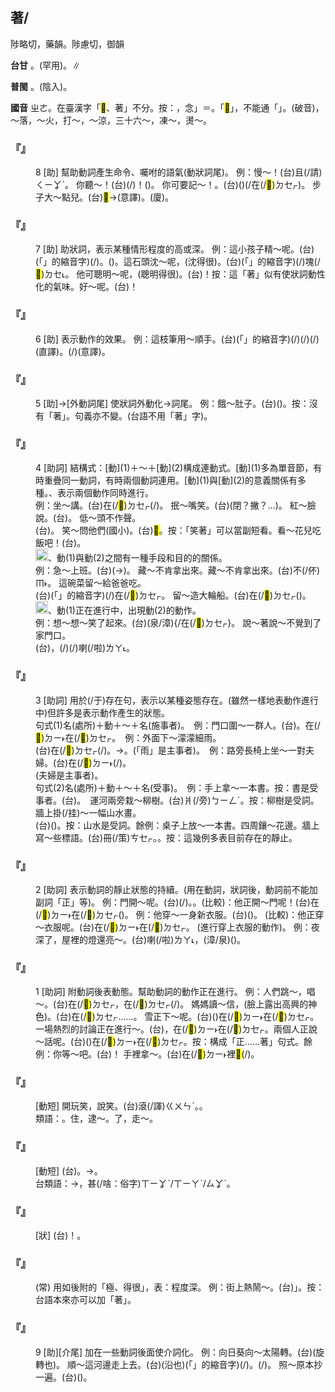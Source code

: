 
==著/{{ruby|<mark>&#xf9361;</mark>|ㄓㄜ}}==

陟略切，藥韻。陟慮切，御韻

'''台甘''' {{ruby|(文)|ㄉㄨ˪}}{{ruby|、|ㄉㄧ˪}}。{{ruby|(文)|ㄉㄧㆦㆶ ͘}}{{ruby|。|ㄊㄨˋ}}(罕用)。{{ruby|(語)|ㄉㄧㄜㆷ ͘}}∥

'''普閩''' {{ruby|(文)|ㄉㄧㆦㆶ ͘}}。{{ruby|(白)|ㄉㄧㄜㆷ}}(陰入)。

'''國音''' <rt>ㄓㄜ</rt>。在臺漢字「<mark>&#xf9361;</mark>、著」不分。按：{{ruby|著|ㄓㄨˋ}}，念{{ruby|「|ㄓㄜ}}」＝{{ruby|<mark>&#xf9361;</mark>|ㄓㄜ}}。「<mark>&#xf9361;</mark>」，不能通「{{ruby|著|ㄓㄨˋ}}」。(破音){{ruby|著|ㄓㄨㄛˊ}}，～落{{ruby|。|ㄓㄠˊ}}，～火，打～{{ruby|。|ㄓㄠ}}，～涼，三十六～{{ruby|。|·ㄓㄠ}}，凍～，燙～。

    

==='''『{{ruby|著|ㄓㄜ}}』'''===
:8  [助] 幫助動詞產生命令、囑咐的語氣(動狀詞尾)。 例：慢～！(台)且(/請)<rt>ㄑㄧㆩˋ</rt>{{ruby|慢|ㆠㄢ˫}}{{ruby|咧|ㄌㆤ˪}}。 你聽～！(台){{ruby|汝|ㄌㄧˋ}}{{ruby|聽|ㄊㄧㆩ}}(/{{ruby|咧|ㄌㆤ˪}})！({{ruby|汝|ㄌㄧˋ}}{{ruby|聽|ㄊㄧㆩ}}{{ruby|看|ㄎㄨㆩ˪}}{{ruby|覓|ㄇㄞ˫/ㆠㄞ˫}}{{ruby|咧|ㄌㆤ˪}})。 你可要記～！。(台){{ruby|汝|ㄌㄧˋ}}{{ruby|句|ㄍㄨㆷ ͘}}{{ruby|著|ㄉㄧㄜㆷ ͘}}{{ruby|愛|ㄞ˪}}{{ruby|記|ㄍㄧ˪}}({{ruby|住|ㄉㄧㄠˊ}}){{ruby|咧|ㄌㆤ˪}}(/在(/<mark>&#xf9549;</mark>)<rt>ㄉㆤㆷ</rt>)。 步子大～點兒。(台){{ruby|行|ㄍㄧㆩˊ}}{{ruby|較|ㄎㄚㆷ}}{{ruby|大|ㄉㄨㄚ˫}}<mark>&#xf8fca;</mark>→{{ruby|伐|ㄏㄨㄚㆵ ͘}}{{ruby|一|ㄐㄧㆵ ͘}}{{ruby|下|·ㆤ˫}}(意譯)。(廈){{ruby|腳|ㄎㄚ}}{{ruby|步|ㄅㆦ˫}}{{ruby|大|ㄉㄨㄚ˫}}{{ruby|咧|ㄌㆤ˪}}{{ruby|淡|ㄉㆰ˫}}{{ruby|薄|ㄅㄜㆷ ͘}}。
    

==='''『{{ruby|著|ㄓㄜ}}』'''===
:7  [助] 助狀詞，表示某種情形程度的高或深。 例：這小孩子精～呢。(台){{ruby|<mark>&#xffb50;</mark>|ㄐㄧㆵ}}(「{{ruby|此|ㄐㄧˋ}}{{ruby|一|ㄐㄧㆵ ͘}}」的縮音字)(/{{ruby|此|ㄐㄧㆵ}}){{ruby|個|ㆤˊ}}{{ruby|<mark>&#xffb51;</mark>|ㆣㄧㄣˋ}}{{ruby|仔|ㄚ}}{{ruby|足|ㄐㄧㆦㆶ}}{{ruby|精|ㄐㄧㄥ/ㄐㆪ}}。({{ruby|精|ㄐㄧㄥ/ㄐㆪ}}{{ruby|到|ㄍㄚㆷ}}{{ruby|<mark>&#xffa45;</mark>|ㆠㆤ˫/ㆠㄨㆤ˫}}{{ruby|講|ㄍㆲˋ}}{{ruby|得|ㄉㄧㆵ}})。這石頭沈～呢，(沈得很)。(台){{ruby|<mark>&#xffb50;</mark>|ㄐㄧㆵ}}(「{{ruby|此|ㄐㄧˋ}}{{ruby|一|ㄐㄧㆵ ͘}}」的縮音字)(/{{ruby|此|ㄐㄧㆵ}})塊(/<mark>&#xf9270;</mark>)<rt>ㄉㆤ˪</rt>{{ruby|石|ㄐㄧㄜㆷ ͘}}{{ruby|頭|ㄊㄠˊ}}{{ruby|沈|ㄉㄧㆬˊ/ㄉㄧㆬ˪}}{{ruby|重|ㄉㄤ˫}}{{ruby|著|ㄉㄧㄜㆷ ͘}}。 他可聰明～呢，(聰明得很)。(台){{ruby|伊|ㄧ}}{{ruby|真|ㄐㄧㄣ}}{{ruby|巧|ㄎㄧㄠˋ}}{{ruby|<mark>&#xf95ef;</mark>|ㄋㆤㆷ}}！按：這「著」似有使狀詞動性化的氣味。好～呢。(台){{ruby|足|ㄐㄧㆦㆶ}}{{ruby|好|ㄏㄜˋ}}{{ruby|<mark>&#xf95ef;</mark>|ㄋㆤㆷ}}！
    

==='''『{{ruby|著|ㄓㄜ}}』'''===
:6  [助] 表示動作的效果。 例：這枝筆用～順手。(台){{ruby|<mark>&#xffb50;</mark>|ㄐㄧㆵ}}(「{{ruby|此|ㄐㄧˋ}}{{ruby|一|ㄐㄧㆵ ͘}}」的縮音字)(/{{ruby|此|ㄐㄧㆵ}}){{ruby|枝|ㄍㄧ}}{{ruby|筆|ㄅㄧㆵ}}{{ruby|用|ㄧㆲ˫}}(/{{ruby|舉|ㆣㄧㄚㆷ ͘}}){{ruby|著|ㄉㄧㄜㆷ ͘}}{{ruby|真|ㄐㄧㄣ}}{{ruby|好|ㄏㄜˋ}}{{ruby|勢|ㄙㆤ˪}}(/{{ruby|舉|ㆣㄧㄚㆷ ͘}})(直譯)。{{ruby|寫|ㄒㄧㄚˋ}}{{ruby|著|ㄉㄧㄜㆷ ͘}}(/{{ruby|了|ㄌㄧㄠˋ}}){{ruby|真|ㄐㄧㄣ}}{{ruby|好|ㄏㄜˋ}}{{ruby|寫|ㄒㄧㄚˋ}}(意譯)。
    

==='''『{{ruby|著|ㄓㄜ}}』'''===
:5  [助]→[外動詞尾] 使狀詞外動化→詞尾。 例：餓～肚子。(台){{ruby|餓|ㆣㄜ˫}}({{ruby|腹|ㄅㄚㆶ}}){{ruby|肚|ㄉㆦˋ}}。按：沒有「著」。句義亦不變。(台語不用「著」字)。
    

==='''『{{ruby|著|ㄓㄜ}}』'''===
:4  [助詞] 結構式：[動](1)＋～＋[動](2)構成連動式。[動](1)多為單音節，有時重疊同一動詞，有時兩個動詞連用。[動](1)與[動](2)的意義關係有多種。{{ruby|
:|ㄅ}}、表示兩個動作同時進行。
:例：坐～講。(台){{ruby|坐|ㄗㄜ˫/ㄗㆤ˫}}在(/<mark>&#xf9549;</mark>)<rt>ㄉㆤㆷ</rt>(/{{ruby|咧|ㄌㆤㆷ}}){{ruby|講|ㄍㆲˋ}}。 抿～嘴笑。(台)(閉？撇？…{{ruby|…|ㆠㄧㆷ ͘}}){{ruby|嘴|ㄘㄨㄧ˪}}{{ruby|笑|ㄑㄧㄜ˪}}。 紅～臉說。(台){{ruby|伊|ㄧ}}{{ruby|講|ㄍㆲˋ}}{{ruby|→|ㄍㆲ}}{{ruby|話|ㄨㆤ˫}}{{ruby|面|ㆠㄧㄣ˫}}{{ruby|仔|ㄚ}}{{ruby|紅|ㄤˊ}}{{ruby|起|·ㄎㄧˋ}}{{ruby|來|·ㄌㄞˊ}}。 低～頭不作聲。
:(台){{ruby|頭|ㄊㄠˊ}}{{ruby|殼|ㄎㄚㆶ}}{{ruby|仔|ㄚ}}{{ruby|<mark>&#xf90e5;</mark>|ㄑㄧㆷ}}{{ruby|<mark>&#xf90e5;</mark>|ㄑㄧㆷ}}{{ruby|無|ㆠㄜˊ}}{{ruby|話|ㄨㆤ˫}}{{ruby|講|ㄍㆲˋ}}。 笑～問他們(國小)。(台){{ruby|笑|ㄑㄧㄜ˪}}{{ruby|笑|ㄑㄧㄜ˪}}{{ruby|仔|ㄚ}}{{ruby|問|ㄇㆭ˫}}<mark>&#xffad9;</mark>{{ruby|·|ㄧㄣ}}。按：「笑著」可以當副短看。看～花兒吃飯吧！(台){{ruby|那|ㄋㄚˋ}}{{ruby|看|ㄎㄨㆩ˪}}{{ruby|花|ㄏㄨㆤ}}{{ruby|那|ㄋㄚˋ}}{{ruby|食|ㄐㄧㄚㆷ ͘}}{{ruby|飯|ㄅㆭ˫}}。
:
:[[File:fa42.png|20px]]、動(1)與動(2)之間有一種手段和目的的關係。
:例：急～上班。(台){{ruby|趕|ㄍㄨㆩˋ}}{{ruby|緊|ㄍㄧㄣˋ}}{{ruby|<mark>&#xffa49;</mark>|ㆠㆤㆷ/ㆠㄨㆤㆷ}}{{ruby|去|ㄎㄧ˪}}{{ruby|出|ㄘㄨㆵ}}{{ruby|勤|ㄎㄨㄣˊ/ㄎㄧㄣˊ}}(→{{ruby|上|ㄒㄧㆲ˫}}{{ruby|班|ㄅㄢ}})。 藏～不肯拿出來。藏～不肯拿出來。(台){{ruby|藏|ㄘㄤ˪}}{{ruby|咧|ㄌㆤ˪}}不(/伓)<rt>ㆬ˫</rt>{{ruby|肯|ㄎㄧㄥˋ}}{{ruby|提|ㄊㆤㆷ ͘}}{{ruby|出|ㄘㄨㆵ}}{{ruby|來|·ㄌㄞˊ}}。 這碗菜留～給爸爸吃。
:(台){{ruby|<mark>&#xffb50;</mark>|ㄐㄧㆵ}}(「{{ruby|此|ㄐㄧˋ}}{{ruby|一|ㄐㄧㆵ ͘}}」的縮音字)(/{{ruby|此|ㄐㄧㆵ}}){{ruby|碗|ㄨㆩˋ}}{{ruby|菜|ㄘㄞ˪}}{{ruby|留|ㄌㄠˊ}}在(/<mark>&#xf9549;</mark>)<rt>ㄉㆤㆷ</rt>{{ruby|付|ㄏㆦ˫}}{{ruby|爸|ㄅㄚ}}{{ruby|爸|ㄅㄚㆷ}}{{ruby|食|ㄐㄧㄚㆷ ͘}}。 留～造大輪船。(台){{ruby|留|ㄌㄠˊ}}在(/<mark>&#xf9549;</mark>)<rt>ㄉㆤㆷ</rt>({{ruby|通|ㄊㄤ}}){{ruby|製|ㄗㆤ˪}}{{ruby|造|ㄗㄜ˫}}{{ruby|大|ㄉㄨㄚ˫}}{{ruby|隻|ㄐㄧㄚㆷ}}{{ruby|火|ㄏㄨㆤˋ/ㄏㆤˋ}}{{ruby|船|ㄗㄨㄣˊ}}。
:
:[[File:fa43.png|20px]]、動(1)正在進行中，出現動(2)的動作。
:例：想～想～笑了起來。(台){{ruby|想|ㄒㄧㆫ˫/ㄒㄧㆧ˫}}(泉/漳){{ruby|咧|ㄌㆤ˪}}{{ruby|想|ㄒㄧㆫ˫/ㄒㄧㆧ˫}}{{ruby|咧|ㄌㆤ˪}}{/{{ruby|那|ㄋㄚˋ}}在(/<mark>&#xf9549;</mark>)<rt>ㄉㆤㆷ</rt>{{ruby|想|ㄒㄧㆫ˫/ㄒㄧㆧ˫}}}{{ruby|煞|ㄙㄨㄚㆷ}}{{ruby|笑|ㄑㄧㄜ˪}}{{ruby|出|ㄘㄨㆵ}}{{ruby|來|·ㄌㄞˊ}}。 說～著說～不覺到了家門口。
:(台){{ruby|那|ㄋㄚˋ}}{{ruby|行|ㄍㄧㆩˊ}}{{ruby|那|ㄋㄚˋ}}{{ruby|講|ㄍㆲˋ}}，{{ruby|抑|ㄚㆷ}}{{ruby|著|ㄉㄧㄜㆷ}}(/{{ruby|都|ㄉㄜ˫}})(/{{ruby|無|ㆠㄜˊ}}{{ruby|注|ㄗㄨ˪}}{{ruby|意|ㄧ˪}}{{ruby|已|ㄧˋ}}{{ruby|經|ㄍㄧㄥ}}){{ruby|到|ㄍㄠ˪}}{{ruby|厝|ㄘㄨ˪}}{{ruby|裏|ㄌㄧㄣ˪}}{{ruby|丌|ㆤ}}{{ruby|門|ㄇㆭˊ}}{{ruby|腳|ㄎㄚ}}{{ruby|口|ㄎㄠˋ}}喇(/啦)<rt>ㄌㄚ˪</rt>。
:
    

==='''『{{ruby|著|ㄓㄜ}}』'''===
:3  [助詞] 用於(/于)存在句，表示以某種姿態存在。(雖然一樣地表動作進行中)但許多是表示動作產生的狀態。
:句式(1)名(處所)＋動＋～＋名(施事者)。　例：門口圍～一群人。(台){{ruby|門|ㄇㆭˊ}}{{ruby|骹|ㄎㄚ}}{{ruby|口|ㄎㄠˋ}}{{ruby|圍|ㄨㄧˊ}}{{ruby|一|ㄐㄧㆵ ͘}}{{ruby|陣|ㄉㄧㄣ˫}}{{ruby|人|ㄌㄤˊ}}。{{ruby|一|ㄐㄧㆵ ͘}}{{ruby|群|ㄍㄨㄣˊ}}{{ruby|人|ㄌㄤˊ}}{{ruby|圍|ㄨㄧˊ}}在(/<mark>&#xf9853;</mark>)<rt>ㄉㄧ˫</rt>在(/<mark>&#xf9549;</mark>)<rt>ㄉㆤㆷ</rt>{{ruby|門|ㄇㆭˊ}}{{ruby|腳|ㄎㄚ}}{{ruby|口|ㄎㄠˋ}}。　例：外面下～濛濛細雨。
:(台){{ruby|外|ㆣㄨㄚ˫}}{{ruby|面|ㆠㄧㄣ˫}}在(/<mark>&#xf9549;</mark>)<rt>ㄉㆤㆷ</rt>{{ruby|落|ㄌㄜㆷ ͘}}{{ruby|毛|ㄇㆭˊ}}{{ruby|毛|ㄇㆭˊ}}(/{{ruby|濛|ㄇㆭ}}{{ruby|濛|ㄇㆭ}}){{ruby|仔|ㄚ}}{{ruby|雨|ㄏㆦ˫}}。→{{ruby|雨|ㄏㆦ˫}}{{ruby|<mark>&#xffbb3;</mark>|ㄙㄚㆴ}}{{ruby|<mark>&#xffbb3;</mark>|ㄙㄚㆴ}}{{ruby|仔|ㄚ}}{{ruby|落|ㄌㄜㆷ ͘}}。(「雨」是主事者)。　例：路旁長椅上坐～一對夫婦。(台){{ruby|一|ㄐㄧㆵ ͘}}{{ruby|對|ㄉㄨㄧ˪}}{{ruby|夫|ㄏㄨ}}{{ruby|婦|ㄏㄨ˫}}{{ruby|坐|ㄗㄜ˫/ㄗㆤ˫}}在(/<mark>&#xf9853;</mark>)<rt>ㄉㄧ˫</rt>{{ruby|路|ㄌㆦ˫}}{{ruby|邊|ㄅㆪ}}{{ruby|長|ㄉㆭˊ}}{{ruby|椅|ㄧˋ}}{{ruby|裡|ㄌㄧㄣ˪}}(/{{ruby|頂|ㄉㄧㄥˋ}})。
:(夫婦是主事者)。
:
:句式(2)名(處所)＋動＋～＋名(受事)。　例：手上拿～一本書。按：書是受事者。(台){{ruby|手|ㄑㄧㄨˋ}}{{ruby|裡|ㄌㄧㄣ˪}}{{ruby|提|ㄊㆤㆷ}}{{ruby|一|ㄐㄧㆵ ͘}}{{ruby|本|ㄅㄨㄣˋ}}{{ruby|冊|ㄘㆤㆷ}}。　運河兩旁栽～柳樹。(台){{ruby|運|ㄨㄣ˫}}{{ruby|河|ㄏㄜˊ}}{{ruby|雙|ㄒㄧㄤ}}爿(/旁)<rt>ㄅㄧㄥˊ</rt>{{ruby|邊|ㄅㆪ}}{{ruby|栽|ㄗㄞ}}{{ruby|歸|ㄍㄨㄧ}}{{ruby|排|ㄅㄞˊ}}{{ruby|丌|ㆤ}}{{ruby|柳|ㄌㄧㄨˋ}}{{ruby|樹|ㄑㄧㄨ˫}}。按：柳樹是受詞。牆上掛(/挂)～一幅山水畫。
:(台){{ruby|壁|ㄅㄧㄚㆷ}}{{ruby|頂|ㄉㄧㄥˋ}}{{ruby|掛|ㄍㄨㄚ˪}}{{ruby|一|ㄐㄧㆵ ͘}}{{ruby|幅|ㄅㄚㆶ}}{{ruby|山|ㄙㄢ}}{{ruby|水|ㄙㄨㄧˋ}}({{ruby|畫|ㄨㆤ˫}})。按：山水是受詞。餘例：桌子上放～一本書。四周鑲～花邊。牆上寫～些標語。(台){{ruby|桌|ㄉㄜㆷ}}{{ruby|頂|ㄉㄧㄥˋ}}{{ruby|囥|ㄎㆭ˪}}{{ruby|一|ㄐㄧㆵ ͘}}{{ruby|本|ㄅㄨㄣˋ}}冊(/策)<rt>ㄘㆤㆷ</rt>。{{ruby|四|ㄒㄧ˪}}{{ruby|圈|ㄎㆦ}}{{ruby|輪|ㄌㄧㄣ˪}}{{ruby|轉|ㄉㆭˋ}}{{ruby|攏|ㄌㆲˋ}}{{ruby|鑲|ㄒㄧㆫ/ㄒㄧㆧ}}{{ruby|花|ㄏㄨㆤ}}{{ruby|邊|ㄅㆪ}}。按：這幾例多表目前存在的靜止。
:
    

==='''『{{ruby|著|ㄓㄜ}}』'''===
:2  [助詞] 表示動詞的靜止狀態的持續。(用在動詞，狀詞後，動詞前不能加副詞「正」等)。 例：門開～呢。(台){{ruby|門|ㄇㆭˊ}}{{ruby|獻|ㄏㄧㄢ˪}}{{ruby|開|ㄎㄨㄧ}}{{ruby|開|ㄎㄨㄧ}}(/{{ruby|放|ㄅㄤ˪}}{{ruby|開|ㄎㄨㄧ}}{{ruby|開|ㄎㄨㄧ}})。{{ruby|表|ㄅㄧㄠˋ}}{{ruby|持|ㄑㄧˊ}}{{ruby|續|ㄒㄧㆦㆶ ͘}}{{ruby|開|ㄎㄞ}}{{ruby|放|ㄏㆲ˪}}{{ruby|丌|ㆤ}}{{ruby|狀|ㄗㆲ˫}}{{ruby|態|ㄊㄞ˪}}。(比較)：他正開～門呢！(台){{ruby|伊|ㄧ}}在(/<mark>&#xf9853;</mark>)<rt>ㄉㄧ˫</rt>在(/<mark>&#xf9549;</mark>)<rt>ㄉㆤㆷ</rt>{{ruby|開|ㄎㄨㄧ}}{{ruby|門|ㄇㆭˊ}}({{ruby|表|ㄅㄧㄠˋ}}{{ruby|進|ㄐㄧㄣ˪}}{{ruby|行|ㄏㄧㄥˊ}}{{ruby|開|ㄎㄨㄧ}}{{ruby|門|ㄇㆭˊ}}{{ruby|丌|ㆤ}}{{ruby|動|ㄉㆲ˫}}{{ruby|作|ㄗㆦㆶ}})。 例：他穿～一身新衣服。(台){{ruby|伊|ㄧ}}({{ruby|身|ㄒㄧㄣ}}{{ruby|上|ㄒㄧㆲ˫}}){{ruby|穿|ㄑㄧㄥ˫}}{{ruby|歸|ㄍㄨㄧ}}{{ruby|身|ㄒㄧㄥ}}{{ruby|軀|ㄎㄨ}}{{ruby|丌|ㆤ}}{{ruby|新|ㄒㄧㄣ}}{{ruby|衫|ㄙㆩ}}。 (比較)：他正穿～衣服呢。(台){{ruby|伊|ㄧ}}在(/<mark>&#xf9853;</mark>)<rt>ㄉㄧ˫</rt>在(/<mark>&#xf9549;</mark>)<rt>ㄉㆤㆷ</rt>{{ruby|穿|ㄑㄧㄥ˫}}{{ruby|衫|ㄙㆩ}}。 (進行穿上衣服的動作)。 例：夜深了，屋裡的燈還亮～。(台){{ruby|更|ㄍㆥ/ㄍㆪ}}{{ruby|深|ㄑㄧㆬ}}喇(/啦)<rt>ㄌㄚ˪</rt>，{{ruby|厝|ㄘㄨ˪}}{{ruby|內|ㄌㄞ˫}}{{ruby|丌|ㆤ}}{{ruby|燈|ㄉㄧㄥ}}{{ruby|火|ㄏㄨㆤˋ/ㄏㆤˋ}}(漳/泉){{ruby|猶|ㄧㄠˋ}}({{ruby|放|ㄅㄤ˪}}){{ruby|光|ㄍㆭ}}{{ruby|光|ㄍㆭ}}。
    

==='''『{{ruby|著|ㄓㄜ}}』'''===
:1  [助詞] 附動詞後表動態。幫助動詞的動作正在進行。 例：人們跳～，唱～。(台){{ruby|人|ㄌㄤˊ}}在(/<mark>&#xf9549;</mark>)<rt>ㄉㆤㆷ</rt>{{ruby|跳|ㄊㄧㄠ˪}}，在(/<mark>&#xf9549;</mark>)<rt>ㄉㆤㆷ</rt>{{ruby|唱|ㄑㄧㆧ˪/ㄑㄧㆫ˪}}(/{{ruby|唱|ㄑㄧㆧ˪/ㄑㄧㆫ˪}}{{ruby|歌|ㄍㄨㄚ}})。 媽媽讀～信，(臉上露出高興的神色)。(台){{ruby|老|ㄌㄠ˫}}{{ruby|母|ㆠㄜˋ/ㆠㄨˋ}}在(/<mark>&#xf9549;</mark>)<rt>ㄉㆤㆷ</rt>{{ruby|讀|ㄊㄚㆶ ͘}}{{ruby|批|ㄆㆤ/ㄆㄨㆤ}}……。 雪正下～呢。(台){{ruby|雪|ㄙㆤㆷ}}({{ruby|正|ㄐㄧㆩ˪}})在(/<mark>&#xf9853;</mark>)<rt>ㄉㄧ˫</rt>在(/<mark>&#xf9549;</mark>)<rt>ㄉㆤㆷ</rt>{{ruby|落|ㄌㄜㆷ ͘}}。 一場熱烈的討論正在進行～。(台){{ruby|一|ㄐㄧㆵ ͘}}{{ruby|場|ㄉㄧㆧˊ/ㄉㄧㆫˊ}}{{ruby|熱|ㄌㄧㄚㆵ ͘}}{{ruby|烈|ㄌㄧㄚㆵ ͘}}{{ruby|丌|ㆤ}}{{ruby|討|ㄊㄜˋ}}{{ruby|論|ㄌㄨㄣ˫}}，{{ruby|正|ㄐㄧㆩ˪}}在(/<mark>&#xf9853;</mark>)<rt>ㄉㄧ˫</rt>在(/<mark>&#xf9549;</mark>)<rt>ㄉㆤㆷ</rt>{{ruby|進|ㄐㄧㄣ˪}}{{ruby|行|ㄏㄧㄥˊ}}{{ruby|中|ㄉㄧㆲ}}。兩個人正說～話呢。(台){{ruby|<mark>&#xffad9;</mark>|ㄧㄣ}}{{ruby|兩|ㄋㆭ˫}}{{ruby|個|ㆤˊ}}{{ruby|人|ㄌㄤˊ}}({{ruby|正|ㄐㄧㆩ˪}})在(/<mark>&#xf9853;</mark>)<rt>ㄉㄧ˫</rt>在(/<mark>&#xf9549;</mark>)<rt>ㄉㆤㆷ</rt>{{ruby|講|ㄍㆲˋ}}{{ruby|→|ㄍㆲ}}{{ruby|話|ㄨㆤ˫}}。按：構成「正……著」句式。餘例：你等～吧。(台){{ruby|汝|ㄌㄧˋ}}{{ruby|且|ㄑㄧㆩˋ}}{{ruby|等|ㄉㄢˋ}}{{ruby|咧|ㄌㆤ˪}}！ 手裡拿～。(台){{ruby|提|ㄊㆤㆷ}}在(/<mark>&#xf9853;</mark>)<rt>ㄉㄧ˫</rt>{{ruby|手|ㄑㄧㄨˋ}}裡<mark>&#xf8ce8;</mark>(/{{ruby|內|ㄌㄞ˫}})。
    

==='''『{{ruby|說|ㄕㄨㄛ}}{{ruby|著|ㄓㄜ}}{{ruby|玩|ㄨㄢˊ}}』'''===
: [動短] 開玩笑，說笑。(台){{ruby|講|ㄍㆲˋ}}滾(/諢)<rt>ㄍㄨㄣˋ</rt>{{ruby|笑|ㄑㄧㄜ˪}}。{{ruby|講|ㄍㆲˋ}}{{ruby|心|ㄒㄧㆬ}}{{ruby|適|ㄒㄧㆤㆶ}}{{ruby|丌|ㆤ}}。
:類語：{{ruby|著|ㄓㄜ}}。住，逮～。了，走～。
:
    

==='''『{{ruby|瞧|ㄑㄧㄠˊ}}{{ruby|著|ㄓㄜ}}{{ruby|辦|ㄅㄢˋ}}』'''===
: [動短] (台){{ruby|根|ㄍㄧㄣ/ㄍㄨㄣ}}{{ruby|據|ㄍㄨ˪/ㄍㄧ˪}}{{ruby|實|ㄒㄧㆵ ͘}}{{ruby|在|ㄗㄞ˫}}{{ruby|情|ㄐㄧㄥˊ}}{{ruby|形|ㄏㄧㄥˊ}}{{ruby|丌|ㆤ}}{{ruby|變|ㄅㄧㄢ˪}}{{ruby|化|ㄏㄨㄚ˪}}{{ruby|如|ㄌㄨˊ}}{{ruby|何|ㄏㄜˊ}}{{ruby|辦|ㄅㄢ˫}}{{ruby|理|ㄌㄧˋ}}。→{{ruby|斟|ㄐㄧㆬ}}{{ruby|酌|ㄐㄧㆦㆶ}}{{ruby|辦|ㄅㄢ˫}}{{ruby|理|ㄌㄧˋ}}。
:台類語：{{ruby|看|ㄎㄨㆩ˪}}{{ruby|辦|ㄅㄢ˫}}→{{ruby|範|ㄅㄢ˫}}{{ruby|勢|ㄙㆤ˪}}，{{ruby|丌|ㆤ}}{{ruby|情|ㄐㄧㄥˊ}}{{ruby|形|ㄏㄧㄥˊ}}甚(/啥：俗字)<rt>ㄒㄧㆩˋ/ㄒㄧㄚˋ/ㄙㆩˋ</rt>{{ruby|款|ㄎㄨㄢˋ}}{{ruby|去|ㄎㄧ˪}}{{ruby|處|ㄘㄨˋ}}{{ruby|理|ㄌㄧˋ}}。
:
    

==='''『{{ruby|好|ㄏㄠˇ}}{{ruby|著|ㄓㄜ}}{{ruby|呢|ㄋㄜ}}』'''===
: [狀] (台){{ruby|誠|ㄐㄧㆩˊ}}{{ruby|好|ㄏㄜˋ}}{{ruby|著|ㄉㄧㄜㆷ ͘}}！{{ruby|好|ㄏㄜˋ}}{{ruby|<mark>&#xffa42;</mark>|ㄍㄚㆷ}}{{ruby|<mark>&#xffa45;</mark>|ㆠㆤ˫/ㆠㄨㆤ˫}}{{ruby|講|ㄍㆲˋ}}{{ruby|得|ㄉㄧㆵ}}。
    

==='''『{{ruby|著|ㄓㄜ}}{{ruby|呢|ㄋㄜ}}』'''===
: (常) 用如後附的「極、得很」，表：程度深。 例：街上熱鬧～。(台){{ruby|大|ㄉㄨㄚ˫}}{{ruby|街|ㄍㄨㆤ/ㄍㆤ}}{{ruby|面|ㆠㄧㄣ˫}}{{ruby|真|ㄐㄧㄣ}}{{ruby|鬧|ㄌㄠ˫}}{{ruby|熱|ㆢㄧㄚㆵ ͘/ㄌㄧㄚㆵ ͘}}{{ruby|「|ㆦ˪}}」。按：台語本來亦可以加「著」。
    

==='''『{{ruby|著|ㄓㄜ}}』'''===
:9  [助][介尾] 加在一些動詞後面使介詞化。 例：向日葵向～太陽轉。(台){{ruby|向|ㄏㄧㆲ˪}}{{ruby|日|ㆢㄧㆵ ͘/ㄌㄧㆵ ͘}}{{ruby|葵|ㄍㄨㄧˊ}}{{ruby|花|ㄏㄨㆤ}}{{ruby|向|ㄏㄧㆲ˪}}{{ruby|日|ㆢㄧㆵ ͘/ㄌㄧㆵ ͘}}{{ruby|頭|ㄊㄠˊ}}{{ruby|丌|ㆤ}}{{ruby|位|ㄨㄧ˫}}{{ruby|置|ㄉㄧ˪}}{{ruby|踅|ㄙㆤㆷ ͘}}(旋轉也){{ruby|頭|ㄊㄠˊ}}。 順～這河邊走上去。(台){{ruby|順|ㄙㄨㄣ˫}}(沿也){{ruby|<mark>&#xffb50;</mark>|ㄐㄧㆵ}}(「{{ruby|此|ㄐㄧˋ}}{{ruby|一|ㄐㄧㆵ ͘}}」的縮音字)(/{{ruby|此|ㄐㄧㆵ}}){{ruby|條|ㄉㄧㄠˊ}}{{ruby|溪|ㄎㄨㆤ/ㄎㆤ}}{{ruby|邊|ㄅㆪ}}{{ruby|行|ㄍㄧㆩˊ}}{{ruby|起|ㄎㄧˋ}}{{ruby|去|ㄎㄧ˪}}。(/{{ruby|行|ㄍㄧㆩˊ}}{{ruby|上|ㄒㄧㆲ˫}}{{ruby|去|ㄎㄧ˪}})。 照～原本抄一遍。(台){{ruby|按|ㄢ˪}}{{ruby|照|ㄐㄧㄠ˪}}{{ruby|原|ㆣㄨㄢˊ}}{{ruby|本|ㄅㄨㄣˋ}}({{ruby|更|ㄍㄜ˪}}){{ruby|抄|ㄘㄠ}}{{ruby|一|ㄐㄧㆵ ͘}}{{ruby|遍|ㄅㄧㄢ˪}}。
    
